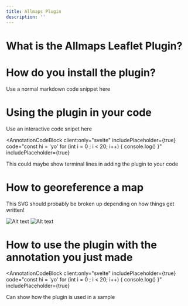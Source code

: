 ```yaml
---
title: Allmaps Plugin
description: ''
---
```



# What is the Allmaps Leaflet Plugin?

# How do you install the plugin?

Use a normal markdown code snippet here

# Using the plugin in your code

Use an interactive code snipet here


<AnnotationCodeBlock
  client:only="svelte"
  includePlaceholder={true}
  code="const hi = 'yo'
  for (int i = 0 ; i < 20; i++) {
     console.log()
     }"
  includePlaceholder={true}
>
<Annotation>
This could maybe show terminal lines in adding the plugin to your code
</Annotation>
</AnnotationCodeBlock>


# How to georeference a map

This SVG should probably be broken up depending on how things get written!

![Alt text](../../assets/diagrams/creating-ids.svg "Optional title")
![Alt text](../../assets/diagrams/using.svg "Optional title")

# How to use the plugin with the annotation you just made



<AnnotationCodeBlock
  client:only="svelte"
  includePlaceholder={true}
  code="const hi = 'yo'
  for (int i = 0 ; i < 20; i++) {
     console.log()
     }"
  includePlaceholder={true}
>
<Annotation>
Can show how the plugin is used in a sample
</Annotation>
</AnnotationCodeBlock>
